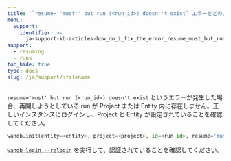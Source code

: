 ```yaml
---
title: '`resume=''must'' but run (<run_id>) doesn''t exist` エラーをどのように修正しますか？'
menu:
  support:
    identifier: >-
      ja-support-kb-articles-how_do_i_fix_the_error_resume_must_but_run_run_id_doesnt_exist
support:
  - resuming
  - runs
toc_hide: true
type: docs
slug: /ja/support/:filename
---
```

`resume='must' but run (<run_id>) doesn't exist` というエラーが発生した場合、再開しようとしている run が Project または Entity 内に存在しません。正しいインスタンスにログインし、Project と Entity が設定されていることを確認してください。

```python
wandb.init(entity=<entity>, project=<project>, id=<run-id>, resume='must')
```

[`wandb login --relogin`](/ja/ref/cli/wandb-login) を実行して、認証されていることを確認してください。